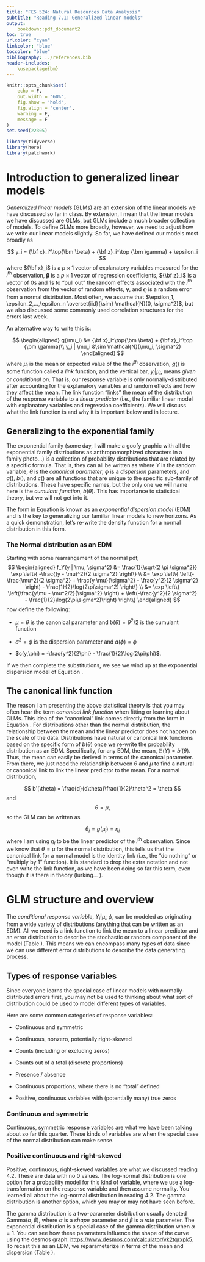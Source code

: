 ```yaml
---
title: "FES 524: Natural Resources Data Analysis"
subtitle: "Reading 7.1: Generalized linear models"
output:
    bookdown::pdf_document2
toc: true
urlcolor: "cyan"
linkcolor: "blue"
toccolor: "blue"
bibliography: ../references.bib
header-includes:
    \usepackage{bm}
---
```


```r

knitr::opts_chunk$set(
    echo = F,
    out.width = "60%",
    fig.show = 'hold',
    fig.align = 'center',
    warning = F,
    message = F
)
set.seed(22305)

library(tidyverse)
library(here)
library(patchwork)

```


# Introduction to generalized linear models

*Generalized linear models* (GLMs) are an extension of the linear models we have discussed so far in class. By extension, I mean that the linear models we have discussed are GLMs, but GLMs include a much broader collection of models. To define GLMs more broadly, however, we need to adjust how we write our linear models slightly. So far, we have defined our models most broadly as

$$
y_i = {\bf x}_i^\top{\bm \beta} + {\bf z}_i^\top {\bm \gamma} + \epsilon_i
$$
where ${\bf x}_i$ is a $p\times 1$ vector of explanatory variables measured for the $i^\text{th}$ observation, $\bm \beta$ is a $p \times 1$ vector of regression coefficients, ${\bf z}_i$ is a vector of 0s and 1s to "pull out" the random effects associated with the $i^\text{th}$ observation from the vector of random effects, ${\bm \gamma}$, and $\epsilon_i$ is a random error from a normal distribution. Most often, we assume that $\epsilon_1, \epsilon_2,...,\epsilon_n \overset{iid}{\sim} \mathcal{N}(0, \sigma^2)$, but we also discussed some commonly used correlation structures for the errors last week.

An alternative way to write this is:

$$
\begin{aligned}
g(\mu_i) &= {\bf x}_i^\top{\bm \beta} + {\bf z}_i^\top {\bm \gamma}\\
y_i | \mu_i &\sim \mathcal{N}(\mu_i, \sigma^2)
\end{aligned}
$$
where $\mu_i$ is the mean or expected value of the the $i^\text{th}$ observation, $g()$ is some function called a *link* function, and the vertical bar, $y_i | \mu_i$, means *given* or *conditional on*. That is, our response variable is only normally-distributed after accounting for the explanatory variables and random effects and how they affect the mean. The link function "links" the mean of the distribution of the response variable to a *linear predictor* (i.e., the familiar linear model with explanatory variables and regression coefficients). We will discuss what the link function is and why it is important below and in lecture.

## Generalizing to the exponential family

The exponential family (some day, I will make a goofy graphic with all the exponential family distributions as anthropomorphized characters in a family photo...) is a collection of probability distributions that are related by a specific formula. That is, they can all be written as
\begin{equation} \label{eq:expdisp}
f_Y(y) = \exp\left\{\frac{y\theta - b(\theta)}{a(\phi)} + c(y,\phi) \right\}
\end{equation}
where $Y$ is the random variable, $\theta$ is the *canonical parameter*, $\phi$ is a *dispersion* parameters, and $a()$, $b()$, and $c()$ are all functions that are unique to the specific sub-family of distributions. These have specific names, but the only one we will name here is the *cumulant function*, $b(\theta)$. This has importance to statistical theory, but we will not get into it.

The form in Equation \ref{eq:expdisp} is known as an *exponential dispersion model* (EDM) and is the key to generalizing our familiar linear models to new horizons. As a quick demonstration, let's re-write the density function for a normal distribution in this form.

### The Normal distribution as an EDM

Starting with some rearrangement of the normal pdf, 
$$
\begin{aligned}
f_Y(y | \mu, \sigma^2) &= \frac{1}{\sqrt{2 \pi \sigma^2}} \exp \left\{ -\frac{(y - \mu)^2}{2 \sigma^2} \right\} \\
&= \exp \left\{ \left(-\frac{\mu^2}{2 \sigma^2} + \frac{y \mu}{\sigma^2} - \frac{y^2}{2 \sigma^2} \right) - \frac{1}{2}\log(2\pi\sigma^2) \right\} \\
&= \exp \left\{ \left(\frac{y\mu - \mu^2/2}{\sigma^2} \right) + \left(-\frac{y^2}{2 \sigma^2}  - \frac{1}{2}\log(2\pi\sigma^2)\right) \right\}
\end{aligned}
$$
now define the following:

- $\mu = \theta$ is the canonical parameter and $b(\theta) = \theta^2/2$ is the cumulant function

- $\sigma^2 = \phi$ is the dispersion parameter and $a(\phi) = \phi$

- $c(y,\phi) = -\frac{y^2}{2\phi} - \frac{1}{2}\log(2\pi\phi)$.

If we then complete the substitutions, we see we wind up at the exponential dispersion model of Equation \ref{eq:expdisp}.

## The canonical link function

The reason I am presenting the above statistical theory is that you may often hear the term *canonical link function* when fitting or learning about GLMs. This idea of the "canonical" link comes directly from the form in Equation \ref{eq:expdisp}. For distributions other than the normal distribution, the relationship between the mean and the linear predictor does not happen on the scale of the data. Distributions have natural or canonical link functions based on the specific form of $b(\theta)$ once we re-write the probability distribution as an EDM. Specifically, for any EDM, the mean, $\mathbb{E}(Y) = b'(\theta)$. Thus, the mean can easily be derived in terms of the canonical parameter. From there, we just need the relationship between $\theta$ and $\mu$ to find a natural or canonical link to link the linear predictor to the mean. For a normal distribution,

$$
b'(\theta) = \frac{d}{d\theta}\frac{1}{2}\theta^2 = \theta
$$
and
$$
\theta = \mu,
$$
so the GLM can be written as

$$
\theta_i = g(\mu_i) = \eta_i 
$$
where I am using $\eta_i$ to be the linear predictor of the $i^\text{th}$ observation. Since we know that $\theta = \mu$ for the normal distribution, this tells us that the canonical link for a normal model is the identity link (i.e., the "do nothing" or "multiply by 1" function). It is standard to drop the extra notation and not even write the link function, as we have been doing so far this term, even though it is there in theory (lurking... ).

# GLM structure and overview

The *conditional response variable*, $Y_i | \mu_i, \phi$, can be modeled as originating from a wide variety of distributions (anything that can be written as an EDM). All we need is a link function to link the mean to a linear predictor and an error distribution to describe the stochastic or random component of the model (Table \ref{tab:glmcomps}). This means we can encompass many types of data since we can use different error distributions to describe the data generating process.

\begin{table}
    \caption{Components of a GLM}
    \centering
    \begin{tabular}{cc}
        \hline
        \vspace{4pt}
        Systematic component & $g(\mu_i) = \eta_i = {\bf x}_i^\top {\bm \beta}$\\
        \vspace{4pt}
        Random component & $Y_i | \mu_i,\phi \sim f_Y(\mu_i, \phi)$\\
        \hline
    \end{tabular}
    \label{tab:glmcomps}
\end{table}

## Types of response variables

Since everyone learns the special case of linear models with normally-distributed errors first, you may not be used to thinking about what sort of distribution could be used to model different types of variables.  

Here are some common categories of response variables:

- Continuous and symmetric

- Continuous, nonzero, potentially right-skewed

- Counts (including or excluding zeros)

- Counts out of a total (discrete proportions)

- Presence / absence

- Continuous proportions, where there is no "total" defined

- Positive, continuous variables with (potentially many) true zeros

### Continuous and symmetric

Continuous, symmetric response variables are what we have been talking about so far this quarter. These kinds of variables are when the special case of the normal distribution can make sense.

### Positive continuous and right-skewed

Positive, continuous, right-skewed variables are what we discussed reading 4.2.  These are data with no 0 values. The log-normal distribution is one option for a probability model for this kind of variable, where we use a log-transformation on the response variable and then assume normality.  You learned all about the log-normal distribution in reading 4.2. The gamma distribution is another option, which you may or may not have seen before.

The gamma distribution is a two-parameter distribution usually denoted $\text{Gamma}(\alpha, \beta)$, where $\alpha$ is a *shape* parameter and $\beta$ is a *rate* parameter. The exponential distribution is a special case of the gamma distribution when $\alpha = 1$. You can see how these parameters influence the shape of the curve using the desmos graph: [https://www.desmos.com/calculator/vk2tqrxpk5](https://www.desmos.com/calculator/vk2tqrxpk5). To recast this as an EDM, we reparameterize in terms of the mean and dispersion (Table \ref{tab:mean-var}).













